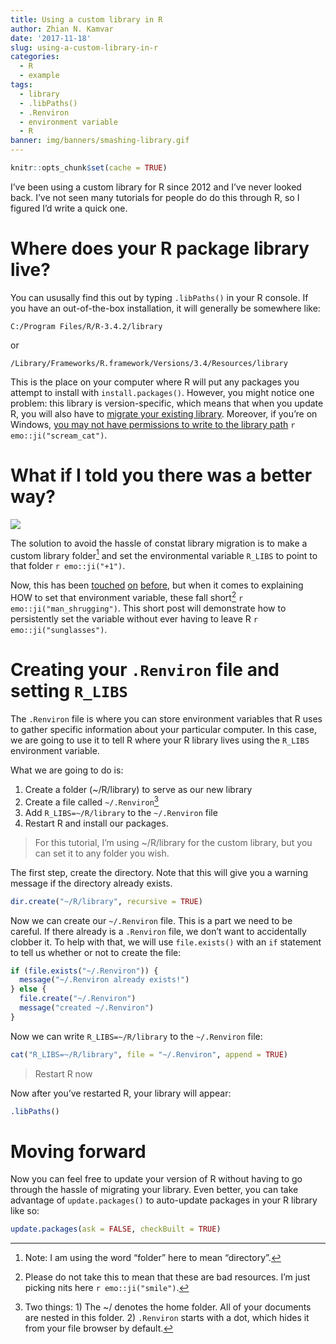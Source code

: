 ```yaml
---
title: Using a custom library in R
author: Zhian N. Kamvar
date: '2017-11-18'
slug: using-a-custom-library-in-r
categories:
  - R
  - example
tags:
  - library
  - .libPaths()
  - .Renviron
  - environment variable
  - R
banner: img/banners/smashing-library.gif
---
```


```r
knitr::opts_chunk$set(cache = TRUE)
```

I've been using a custom library for R since 2012 and I've never looked back. 
I've not seen many tutorials for people do do this through R, so I figured I'd
write a quick one.

# Where does your R package library live?

You can ususally find this out by typing `.libPaths()` in your R console. If you have an out-of-the-box installation, it will generally be somewhere like:

```
C:/Program Files/R/R-3.4.2/library
```

or

```
/Library/Frameworks/R.framework/Versions/3.4/Resources/library
```

This is the place on your computer where R will put any packages you attempt
to install with `install.packages()`. However, you might notice one problem:
this library is version-specific, which means that when you update R, you will
also have to [migrate your existing
library](https://www.r-bloggers.com/upgrade-r-without-losing-your-packages/).
Moreover, if you're on Windows, [you may not have permissions to write to the
library path](https://stackoverflow.com/q/15170399/2752888) `r emo::ji("scream_cat")`.

# What if I told you there was a better way?

![](../../img/banners/smashing-library.gif)

The solution to avoid the hassle of constat library migration is to make a custom library folder[^0] and set the environmental variable 
`R_LIBS` to point to that folder `r emo::ji("+1")`. 

Now, this has been
[touched](https://www.r-bloggers.com/updating-r-but-keeping-your-installed-packages/)
[on](https://csgillespie.github.io/efficientR/3-3-r-startup.html#renviron)
[before](http://kbroman.org/pkg_primer/pages/build.html#installing-a-package-in-a-personal-directory),
but when it comes to explaining HOW to set that environment
variable, these fall short[^1] `r emo::ji("man_shrugging")`. This short post will demonstrate how to persistently set the
variable without ever having to leave R `r emo::ji("sunglasses")`.

# Creating your `.Renviron` file and setting `R_LIBS`

The `.Renviron` file is where you can store environment variables that R uses
to gather specific information about your particular computer. In this case, we
are going to use it to tell R where your R library lives using the `R_LIBS`
environment variable. 

What we are going to do is:

1. Create a folder (~/R/library) to serve as our new library
2. Create a file called `~/.Renviron`[^2]
3. Add `R_LIBS=~/R/library` to the `~/.Renviron` file
4. Restart R and install our packages.

> For this tutorial, I'm using ~/R/library for the custom library, but you can
> set it to any folder you wish.

The first step, create the directory. Note that this will give you a warning
message if the directory already exists.

```r
dir.create("~/R/library", recursive = TRUE)
```

Now we can create our `~/.Renviron` file. This is a part we need to be careful.
If there already is a `.Renviron` file, we don't want to accidentally clobber
it. To help with that, we will use `file.exists()` with an `if` statement to 
tell us whether or not to create the file:

```r
if (file.exists("~/.Renviron")) {
  message("~/.Renviron already exists!")
} else {
  file.create("~/.Renviron")
  message("created ~/.Renviron")
}
```

Now we can write `R_LIBS=~/R/library` to the `~/.Renviron` file:

```r
cat("R_LIBS=~/R/library", file = "~/.Renviron", append = TRUE)
```

> Restart R now

Now after you've restarted R, your library will appear:

```r
.libPaths()
```


# Moving forward

Now you can feel free to update your version of R without having to go through
the hassle of migrating your library. Even better, you can take advantage of
`update.packages()` to auto-update packages in your R library like so:

```r
update.packages(ask = FALSE, checkBuilt = TRUE)
```


[^0]: Note: I am using the word "folder" here to mean "directory".
[^1]: Please do not take this to mean that these are bad resources. I'm just picking nits here `r emo::ji("smile")`. 
[^2]: Two things: 1) The ~/ denotes the home folder. All of your documents are nested in this folder. 2) `.Renviron` starts with a dot, which hides it from your file browser by default.